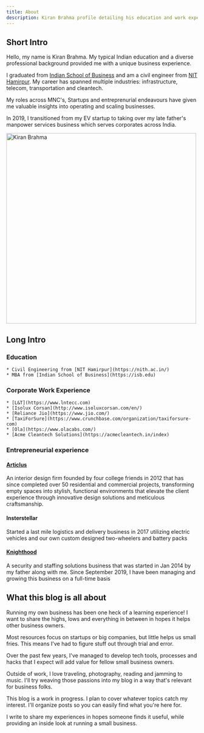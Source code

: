 ```yaml
---
title: About
description: Kiran Brahma profile detailing his education and work experience
---
```


## Short Intro
Hello, my name is Kiran Brahma. My typical Indian education and a diverse professional background provided me with a unique business experience.

I graduated from [Indian School of Business](https://isb.edu) and am a civil engineer from [NIT Hamirpur](https://nith.ac.in). My career has spanned multiple industries: infrastructure, telecom, transportation and cleantech.

My roles across MNC's, Startups and entreprenurial endeavours have given me valuable insights into operating and scaling businesses.

In 2019, I transitioned from my EV startup to taking over my late father's manpower services business which serves corporates across India.

<Image className="mx-auto" src="/profile.jpg" alt="Kiran Brahma" height="500" width="500"/>

## Long Intro 
### Education

    * Civil Engineering from [NIT Hamirpur](https://nith.ac.in/)
    * MBA from [Indian School of Business](https://isb.edu)

### Corporate Work Experience

    * [L&T](https://www.lntecc.com)
    * [Isolux Corsan](http://www.isoluxcorsan.com/en/)
    * [Reliance Jio](https://www.jio.com/)
    * [TaxiForSure](https://www.crunchbase.com/organization/taxiforsure-com)
    * [Ola](https://www.olacabs.com/)
    * [Acme Cleantech Solutions](https://acmecleantech.in/index)

### Entrepreneurial experience
#### [Articlus](https://www.facebook.com/articulusproperty/)
An interior design firm founded by four college friends in 2012 that has since completed over 50 residential and commercial projects, transforming empty spaces into stylish, functional environments that elevate the client experience through innovative design solutions and meticulous craftsmanship.
#### Insterstellar
Started a last mile logistics and delivery business in 2017 utilizing electric vehicles and our own custom designed two-wheelers and battery packs
#### [Knighthood](https://knighthood.co)
A security and staffing solutions business that was started in Jan 2014 by my father along with me. Since September 2019, I have been managing and growing this business on a full-time basis

## What this blog is all about 

Running my own business has been one heck of a learning experience! I want to share the highs, lows and everything in between in hopes it helps other business owners.

Most resources focus on startups or big companies, but little helps us small fries. This means I've had to figure stuff out through trial and error.

Over the past few years, I've managed to develop tech tools, processes and hacks that I expect will add value for fellow small business owners.

Outside of work, I love traveling, photography, reading and jamming to music. I'll try weaving those passions into my blog in a way that's relevant for business folks.

This blog is a work in progress. I plan to cover whatever topics catch my interest. I'll organize posts so you can easily find what you're here for.

I write to share my experiences in hopes someone finds it useful, while providing an inside look at running a small business. 